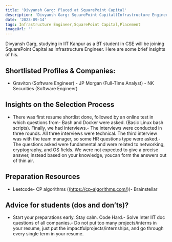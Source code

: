 ```yaml
---
title: 'Divyansh Garg: Placed at SquarePoint Capital'
description: 'Divyansh Garg: SquarePoint Capital(Infrastructure Engineer)'
date: '2023-09-14'
tags: Infrastructure Engineer,SquarePoint Capital,Placement
imageUrl: ''
---
```


Divyansh Garg, studying in IIT Kanpur as a BT student in CSE will be joining SquarePoint Capital as Infrastructure Engineer. Here are some brief insights of his.

## Shortlisted Profiles & Companies:
- Graviton (Software Engineer) - JP Morgan (Full-Time Analyst) - NK Securities (Software Engineer)

## Insights on the Selection Process
- There was first resume shortlist done, followed by an online test in which questions from- Bash and Docker were asked. (Basic Linux bash scripts). Finally, we had interviews.- The interviews were conducted in three rounds. All three interviews were technical. The third interview was with the team manager, so some HR questions type were asked.- The questions asked were fundamental and were related to networking, cryptography, and OS fields. We were not expected to give a precise answer, instead based on your knowledge, youcan form the answers out of thin air.

##  Preparation Resources
- Leetcode- CP algorithms ((https://cp-algorithms.com/))- Brainstellar

## Advice for students (dos and don’ts)? 
- Start your preparations early. Stay calm. Code Hard.- Solve Inter IIT doc questions of all companies.- Do not put too many projects/interns in your resume, just put the impactfulprojects/internships, and go through every single term in your resume.


